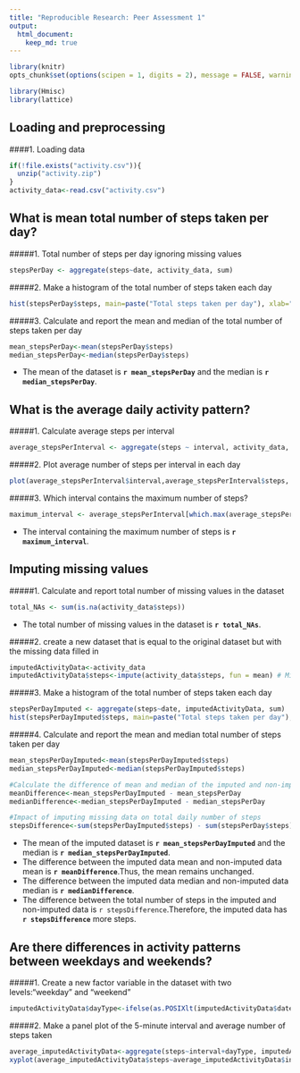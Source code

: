 ```yaml
---
title: "Reproducible Research: Peer Assessment 1"
output: 
  html_document:
    keep_md: true
---
```

```r
library(knitr)
opts_chunk$set(options(scipen = 1, digits = 2), message = FALSE, warning=FALSE)
```


```r
library(Hmisc)
library(lattice)
```
## Loading and preprocessing 

####1. Loading data
```r
if(!file.exists("activity.csv")){
  unzip("activity.zip")
}
activity_data<-read.csv("activity.csv")

```

## What is mean total number of steps taken per day? 
#####1. Total number of steps per day ignoring missing values 
```r
stepsPerDay <- aggregate(steps~date, activity_data, sum)

```

#####2. Make a histogram of the total number of steps taken each day
```r

hist(stepsPerDay$steps, main=paste("Total steps taken per day"), xlab="Number of steps", col = "red")
```

#####3. Calculate and report the mean and median of the total number of steps taken per day
```r
mean_stepsPerDay<-mean(stepsPerDay$steps)
median_stepsPerDay<-median(stepsPerDay$steps)

```
* The mean of the dataset is **`r mean_stepsPerDay`** and the median is **`r median_stepsPerDay`**. 

## What is the average daily activity pattern?
#####1. Calculate average steps per interval 
```r
average_stepsPerInterval <- aggregate(steps ~ interval, activity_data, mean)
```

#####2. Plot average number of steps per interval in each day 
```r
plot(average_stepsPerInterval$interval,average_stepsPerInterval$steps, type="l", xlab="Interval", ylab="Number of Steps",main="Average number of Steps per interval in each day")
```

#####3. Which interval contains the maximum number of steps? 
```r
maximum_interval <- average_stepsPerInterval[which.max(average_stepsPerInterval$steps),1]
```
* The interval containing the maximum number of steps is **`r maximum_interval`**.

## Imputing missing values
#####1. Calculate and report total number of missing values in the dataset
```r
total_NAs <- sum(is.na(activity_data$steps))
```
* The total number of missing values in the dataset is **`r total_NAs`**.

#####2. create a new dataset that is equal to the original dataset but with the missing data filled in
```r
imputedActivityData<-activity_data
imputedActivityData$steps<-impute(activity_data$steps, fun = mean) # Missing data replaced by mean
```

#####3. Make a histogram of the total number of steps taken each day
```r
stepsPerDayImputed <- aggregate(steps~date, imputedActivityData, sum)
hist(stepsPerDayImputed$steps, main=paste("Total steps taken per day"), xlab="Number of steps", col = "red")
```

#####4. Calculate and report the mean and median total number of steps taken per day
```r
mean_stepsPerDayImputed<-mean(stepsPerDayImputed$steps)
median_stepsPerDayImputed<-median(stepsPerDayImputed$steps)

#Calculate the difference of mean and median of the imputed and non-imputed datasets
meanDifference<-mean_stepsPerDayImputed - mean_stepsPerDay
medianDifference<-median_stepsPerDayImputed - median_stepsPerDay

#Impact of imputing missing data on total daily number of steps
stepsDifference<-sum(stepsPerDayImputed$steps) - sum(stepsPerDay$steps)
```
* The mean of the imputed dataset is **`r mean_stepsPerDayImputed`** and the median is **`r median_stepsPerDayImputed`**.
* The difference between the imputed data mean and non-imputed data mean is **`r meanDifference`**.Thus, the mean remains unchanged. 
* The difference between the imputed data median and non-imputed data median is **`r medianDifference`**.
* The difference between the total number of steps in the imputed and non-imputed data is `r stepsDifference`.Therefore, the imputed data has **`r stepsDifference`** more steps. 

## Are there differences in activity patterns between weekdays and weekends?
#####1. Create a new factor variable in the dataset with two levels:"weekday" and "weekend"
```r
imputedActivityData$dayType<-ifelse(as.POSIXlt(imputedActivityData$date)$wday %in% c(0,6), "Weekend", "weekday")
```
#####2. Make a panel plot of the 5-minute interval and average number of steps taken
```r
average_imputedActivityData<-aggregate(steps~interval+dayType, imputedActivityData, mean)
xyplot(average_imputedActivityData$steps~average_imputedActivityData$interval|average_imputedActivityData$dayType, main="Average Steps per Day by Interval",xlab="5-miute Interval", ylab="Average Number of Steps",layout=c(1,2), type="l")
```






